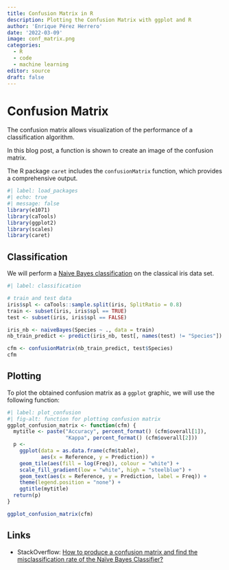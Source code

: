 ```yaml
---
title: Confusion Matrix in R
description: Plotting the Confusion Matrix with ggplot and R
author: 'Enrique Pérez Herrero'
date: '2022-03-09'
image: conf_matrix.png
categories:
  - R
  - code
  - machine learning
editor: source
draft: false
---
```


# Confusion Matrix

The confusion matrix allows visualization of the performance of a classification
algorithm.

In this blog post, a function is shown to create an image of the confusion
matrix.

The R package `caret` includes the `confusionMatrix` function, which provides a
comprehensive output.

```r
#| label: load_packages
#| echo: true
#| message: false
library(e1071)
library(caTools)
library(ggplot2)
library(scales)
library(caret)
```

## Classification

We will perform a [Naive Bayes
classification](https://en.wikipedia.org/wiki/Naive_Bayes_classifier) on the
classical iris data set.

```r
#| label: classification

# train and test data
iris$spl <- caTools::sample.split(iris, SplitRatio = 0.8)
train <- subset(iris, iris$spl == TRUE)
test <- subset(iris, iris$spl == FALSE)

iris_nb <- naiveBayes(Species ~ ., data = train)
nb_train_predict <- predict(iris_nb, test[, names(test) != "Species"])

cfm <- confusionMatrix(nb_train_predict, test$Species)
cfm
```

## Plotting

To plot the obtained confusion matrix as a `ggplot` graphic, we will use the
following function:

```r
#| label: plot_confusion
#| fig-alt: function for plotting confusion matrix
ggplot_confusion_matrix <- function(cfm) {
  mytitle <- paste("Accuracy", percent_format() (cfm$overall[1]),
                   "Kappa", percent_format() (cfm$overall[2]))
  p <-
    ggplot(data = as.data.frame(cfm$table),
           aes(x = Reference, y = Prediction)) +
    geom_tile(aes(fill = log(Freq)), colour = "white") +
    scale_fill_gradient(low = "white", high = "steelblue") +
    geom_text(aes(x = Reference, y = Prediction, label = Freq)) +
    theme(legend.position = "none") +
    ggtitle(mytitle)
  return(p)
}
```

```r
ggplot_confusion_matrix(cfm)
```

## Links

* StackOverflow: [How to produce a confusion matrix and find the misclassification rate of the Naïve Bayes Classifier?](https://stackoverflow.com/questions/46063234/how-to-produce-a-confusion-matrix-and-find-the-misclassification-rate-of-the-na%c3%af/46063613#46063613)
